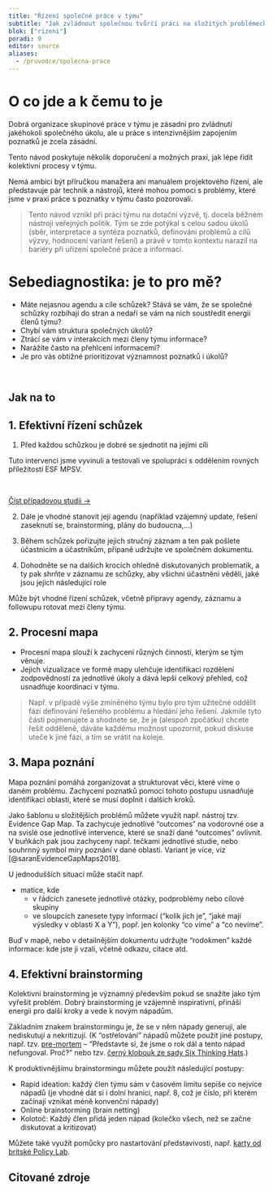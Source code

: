 ```yaml
---
title: "Řízení společné práce v týmu"
subtitle: "Jak zvládnout společnou tvůrčí práci na složitých problémech"
blok: ["rizeni"]
poradi: 9
editor: source
aliases: 
  - /pruvodce/spolecna-prace
---
```



# O co jde a k čemu to je

Dobrá organizace skupinové práce v týmu je zásadní pro zvládnutí jakéhokoli společného úkolu, ale u práce s intenzivnějším zapojením poznatků je zcela zásadní. 

Tento návod poskytuje několik doporučení a možných praxí, jak lépe řídit kolektivní procesy v týmu. 

Nemá ambici být příručkou manažera ani manuálem projektového řízení, ale představuje pár technik a nástrojů, které mohou pomoci s problémy, které jsme v praxi práce s poznatky v týmu často pozorovali.

> Tento návod vznikl při práci týmu na dotační výzvě, tj. docela běžném nástroji veřejných politik. Tým se zde potýkal s celou sadou úkolů (sběr, interpretace a syntéza poznatků, definování problémů a cílů výzvy, hodnocení variant řešení) a právě v tomto kontextu narazil na bariéry při uřízení společné práce a informací.

# Sebediagnostika: je to pro mě?

- Máte nejasnou agendu a cíle schůzek? Stává se vám, že se společné schůzky rozbíhají do stran a nedaří se vám na nich soustředit energii členů týmu?
- Chybí vám struktura společných úkolů?
- Ztrácí se vám v interakcích mezi členy týmu informace?
- Narážíte často na přehlcení informacemi?
- Je pro vás obtížné prioritizovat významnost poznatků i úkolů?

<br>

:::{.strip .page-full .page-columns}

# Jak na to 

## 1. Efektivní řízení schůzek 

1. Před každou schůzkou je dobré se sjednotit na jejími cíli

:::{.aside}

Tuto intervenci jsme vyvinuli a testovali ve spolupráci s oddělením rovných příležitostí ESF MPSV.

<br />

:::{.btn .btn-resource}
[Číst případovou studii ->](../pripadove-studie/mpsv)
:::

:::

2. Dále je vhodné stanovit její agendu (například vzájemný update, řešení zaseknutí se, brainstorming, plány do budoucna,...)

3. Během schůzek pořizujte jejich stručný záznam a ten pak pošlete účastnicím a účastníkům, přípaně udržujte ve společném dokumentu.

4. Dohodněte se na dalších krocích ohledně diskutovaných problematik, a ty pak shrňte v záznamu ze schůzky, aby všichni účastnění věděli, jaké jsou jejich následující role

Může být vhodné řízení schůzek, včetně přípravy agendy, záznamu a followupu rotovat mezi členy týmu.

## 2. Procesní mapa

- Procesní mapa slouží k zachycení různých činností, kterým se tým věnuje.
- Jejich vizualizace ve formě mapy ulehčuje identifikaci rozdělení zodpovědností za jednotlivé úkoly a dává lepší celkový přehled, což usnadňuje koordinaci v týmu. 

> Např. v případě výše zmíněného týmu bylo pro tým užitečné oddělit fázi definování řešeného problému a hledání jeho řešení. Jakmile tyto části pojmenujete a shodnete se, že je (alespoň zpočátku) chcete řešit odděleně, dáváte každému možnost upozornit, pokud diskuse uteče k jiné fázi, a tím se vrátit na koleje.

## 3. Mapa poznání 

Mapa poznání pomáhá zorganizovat a strukturovat věci, které víme o daném problému. Zachycení poznatků pomocí tohoto postupu usnadňuje identifikaci oblastí, které se musí doplnit i dalších kroků.

Jako šablonu u složitějších problémů můžete využít např. nástroj tzv. Evidence Gap Map. Ta zachycuje jednotlivé "outcomes" na vodorovné ose a na svislé ose jednotlivé intervence, které se snaží dané "outcomes" ovlivnit. V buňkách pak jsou zachyceny např. tečkami jednotlivé studie, nebo souhrnný symbol míry poznání v dané oblasti. Variant je více, viz [@saranEvidenceGapMaps2018]. 

U jednodušších situací může stačit např.

- matice, kde 
  - v řádcích zanesete jednotlivé otázky, podproblémy nebo cílové skupiny
  - ve sloupcích zanesete typy informací ("kolik jich je", "jaké mají výsledky v oblasti X a Y"), popř. jen kolonky "co víme" a "co nevíme".

Buď v mapě, nebo v detailnějším dokumentu udržujte "rodokmen" každé informace: kde jste ji vzali, včetně odkazu, citace atd.

## 4. Efektivní brainstorming 

Kolektivní brainstorming je významný především pokud se snažíte jako tým vyřešit problém. Dobrý brainstorming je vzájemně inspirativní, přináší energii pro další kroky a vede k novým nápadům.  

Základním znakem brainstormingu je, že se v něm nápady generují, ale nediskutují a nekritizují. (K "ostřelování" nápadů můžete použít jiné postupy, např. tzv. [pre-mortem](https://digitalhealth.blog.gov.uk/2018/09/20/pre-mortem-identifying-opportunities-and-risks/) -- "Představte si, že jsme o rok dál a tento nápad nefungoval. Proč?" nebo tzv. [černý klobouk ze sady Six Thinking Hats](https://www.betterevaluation.org/methods-approaches/methods/six-thinking-hats).)

K produktivnějšímu brainstormingu můžete použít následující postupy:

- Rapid ideation: každý člen týmu sám v časovém limitu sepíše co nejvíce nápadů (je vhodné dát si i dolní hranici, např. 8, což je číslo, při kterém začínají vznikat méně konvenční nápady) 
- Online brainstorming (brain netting) 
- Kolotoč: Každý člen přidá jeden nápad (kolečko všech, než se začne diskutovat a kritizovat)

Můžete také využít pomůcky pro nastartování představivosti, např. [karty od britské Policy Lab](https://openpolicy.blog.gov.uk/2015/07/10/cards-toolkit-to-help-generate-ideas-and-develop-your-policy-project-in-an-agile-way/).

:::

## Citované zdroje

:::{#refs}
:::
